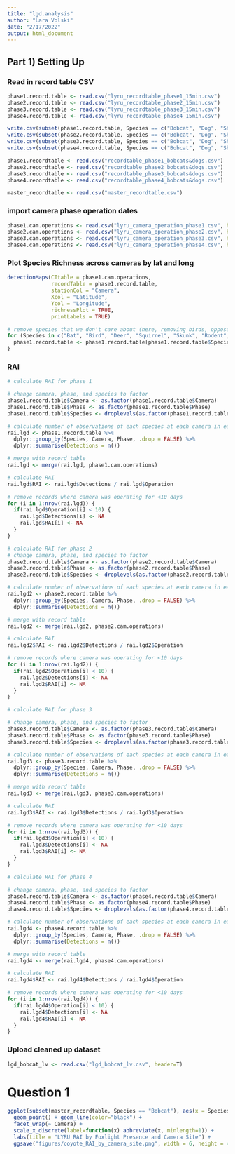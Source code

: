 ```yaml
---
title: "lgd.analysis"
author: "Lara Volski"
date: "2/17/2022"
output: html_document
---
```


## Part 1) Setting Up

### Read in record table CSV
```r
phase1.record.table <- read.csv("lyru_recordtable_phase1_15min.csv")
phase2.record.table <- read.csv("lyru_recordtable_phase2_15min.csv")
phase3.record.table <- read.csv("lyru_recordtable_phase3_15min.csv")
phase4.record.table <- read.csv("lyru_recordtable_phase4_15min.csv")

write.csv(subset(phase1.record.table, Species == c("Bobcat", "Dog", "Sheep")), "recordtable_phase1_bobcats&dogs.csv", row.names = T)
write.csv(subset(phase2.record.table, Species == c("Bobcat", "Dog", "Sheep")), "recordtable_phase2_bobcats&dogs.csv", row.names = T)
write.csv(subset(phase3.record.table, Species == c("Bobcat", "Dog", "Sheep")), "recordtable_phase3_bobcats&dogs.csv", row.names = T)
write.csv(subset(phase4.record.table, Species == c("Bobcat", "Dog", "Sheep")), "recordtable_phase4_bobcats&dogs.csv", row.names = T)

phase1.recordtable <- read.csv("recordtable_phase1_bobcats&dogs.csv")
phase2.recordtable <- read.csv("recordtable_phase2_bobcats&dogs.csv")
phase3.recordtable <- read.csv("recordtable_phase3_bobcats&dogs.csv")
phase4.recordtable <- read.csv("recordtable_phase4_bobcats&dogs.csv")

master_recordtable <- read.csv("master_recordtable.csv")
```

### import camera phase operation dates
```r
phase1.cam.operations <- read.csv("lyru_camera_operation_phase1.csv", header=T)
phase2.cam.operations <- read.csv("lyru_camera_operation_phase2.csv", header=T)
phase3.cam.operations <- read.csv("lyru_camera_operation_phase3.csv", header=T)
phase4.cam.operations <- read.csv("lyru_camera_operation_phase4.csv", header=T)
```


### Plot Species Richness across cameras by lat and long
```r
detectionMaps(CTtable = phase1.cam.operations, 
              recordTable = phase1.record.table, 
              stationCol = "Camera", 
              Xcol = "Latitude", 
              Ycol = "Longitude",
              richnessPlot = TRUE,
              printLabels = TRUE)

# remove species that we don't care about (here, removing birds, opposum, nothing, mice, pigs, and squirrels) 
for (Species in c("Bat", "Bird", "Deer", "Squirrel", "Skunk", "Rodent", "Raccoon", "Jack_Rabbit", "Vehicle")) {
  phase1.record.table <- phase1.record.table[phase1.record.table$Species != Species, ]
}
```

### RAI
```r
# calculate RAI for phase 1

# change camera, phase, and species to factor
phase1.record.table$Camera <- as.factor(phase1.record.table$Camera)
phase1.record.table$Phase <- as.factor(phase1.record.table$Phase)
phase1.record.table$Species <- droplevels(as.factor(phase1.record.table$Species))

# calculate number of observations of each species at each camera in each phase
rai.lgd <- phase1.record.table %>%
  dplyr::group_by(Species, Camera, Phase, .drop = FALSE) %>%
  dplyr::summarise(Detections = n()) 

# merge with record table
rai.lgd <- merge(rai.lgd, phase1.cam.operations)

# calculate RAI
rai.lgd$RAI <- rai.lgd$Detections / rai.lgd$Operation

# remove records where camera was operating for <10 days
for (i in 1:nrow(rai.lgd)) {
  if(rai.lgd$Operation[i] < 10) {
    rai.lgd$Detections[i] <- NA
    rai.lgd$RAI[i] <- NA
  } 
}

# calculate RAI for phase 2
# change camera, phase, and species to factor
phase2.record.table$Camera <- as.factor(phase2.record.table$Camera)
phase2.record.table$Phase <- as.factor(phase2.record.table$Phase)
phase2.record.table$Species <- droplevels(as.factor(phase2.record.table$Species))

# calculate number of observations of each species at each camera in each phase
rai.lgd2 <- phase2.record.table %>%
  dplyr::group_by(Species, Camera, Phase, .drop = FALSE) %>%
  dplyr::summarise(Detections = n()) 

# merge with record table
rai.lgd2 <- merge(rai.lgd2, phase2.cam.operations)

# calculate RAI
rai.lgd2$RAI <- rai.lgd2$Detections / rai.lgd2$Operation

# remove records where camera was operating for <10 days
for (i in 1:nrow(rai.lgd2)) {
  if(rai.lgd2$Operation[i] < 10) {
    rai.lgd2$Detections[i] <- NA
    rai.lgd2$RAI[i] <- NA
  } 
}

# calculate RAI for phase 3

# change camera, phase, and species to factor
phase3.record.table$Camera <- as.factor(phase3.record.table$Camera)
phase3.record.table$Phase <- as.factor(phase3.record.table$Phase)
phase3.record.table$Species <- droplevels(as.factor(phase3.record.table$Species))

# calculate number of observations of each species at each camera in each phase
rai.lgd3 <- phase3.record.table %>%
  dplyr::group_by(Species, Camera, Phase, .drop = FALSE) %>%
  dplyr::summarise(Detections = n()) 

# merge with record table
rai.lgd3 <- merge(rai.lgd3, phase3.cam.operations)

# calculate RAI
rai.lgd3$RAI <- rai.lgd3$Detections / rai.lgd3$Operation

# remove records where camera was operating for <10 days
for (i in 1:nrow(rai.lgd3)) {
  if(rai.lgd3$Operation[i] < 10) {
    rai.lgd3$Detections[i] <- NA
    rai.lgd3$RAI[i] <- NA
  } 
}

# calculate RAI for phase 4

# change camera, phase, and species to factor
phase4.record.table$Camera <- as.factor(phase4.record.table$Camera)
phase4.record.table$Phase <- as.factor(phase4.record.table$Phase)
phase4.record.table$Species <- droplevels(as.factor(phase4.record.table$Species))

# calculate number of observations of each species at each camera in each phase
rai.lgd4 <- phase4.record.table %>%
  dplyr::group_by(Species, Camera, Phase, .drop = FALSE) %>%
  dplyr::summarise(Detections = n()) 

# merge with record table
rai.lgd4 <- merge(rai.lgd4, phase4.cam.operations)

# calculate RAI
rai.lgd4$RAI <- rai.lgd4$Detections / rai.lgd4$Operation

# remove records where camera was operating for <10 days
for (i in 1:nrow(rai.lgd4)) {
  if(rai.lgd4$Operation[i] < 10) {
    rai.lgd4$Detections[i] <- NA
    rai.lgd4$RAI[i] <- NA
  } 
}
```

### Upload cleaned up dataset
```r
lgd_bobcat_lv <- read.csv("lgd_bobcat_lv.csv", header=T)
```

# Question 1
```r
ggplot(subset(master_recordtable, Species == "Bobcat"), aes(x = Species, y = Time)) +
  geom_point() + geom_line(color="black") +
  facet_wrap(~ Camera) +
  scale_x_discrete(label=function(x) abbreviate(x, minlength=1)) +
  labs(title = "LYRU RAI by Foxlight Presence and Camera Site") +
  ggsave("figures/coyote_RAI_by_camera_site.png", width = 6, height = 4)
```


